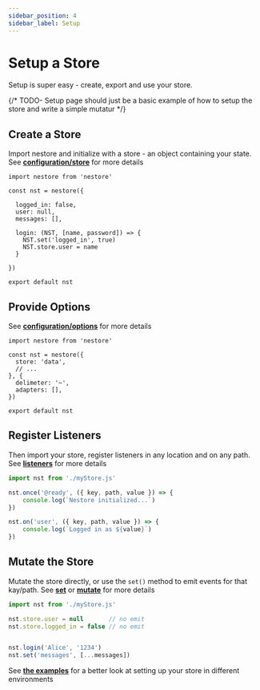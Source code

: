 ```yaml
---
sidebar_position: 4
sidebar_label: Setup
---
```


# Setup a Store

Setup is super easy - create, export and use your store. 

{/* TODO- Setup page should just be a basic example of how to setup the store and write a simple mutatur */}




## Create a Store

Import nestore and initialize with a store - an object containing your state. See 
**[configuration/store](/docs/api/configuration/store)** for more details

```tsx title="myStore.js"
import nestore from 'nestore'

const nst = nestore({

  logged_in: false,
  user: null,
  messages: [],

  login: (NST, [name, password]) => {
    NST.set('logged_in', true)
    NST.store.user = name
  }

})

export default nst
```




## Provide Options

See **[configuration/options](/docs/api/configuration/options)** for more details

```tsx 
import nestore from 'nestore'

const nst = nestore({
  store: 'data',
  // ...
}, {
  delimeter: '~',
  adapters: [],
})

export default nst
```






## Register Listeners

Then import your store, register listeners in any location and on any path. See 
**[listeners](/docs/api/events/listeners)** for more details

```jsx
import nst from './myStore.js'

nst.once('@ready', ({ key, path, value }) => {
    console.log(`Nestore initialized...`)
})

nst.on('user', ({ key, path, value }) => {
    console.log(`Logged in as ${value}`)
})
```






## Mutate the Store

Mutate the store directly, or use the `set()` method to emit events for that kay/path. See 
**[set](/docs/api/store/set)** or **[mutate](/docs/api/store/mutators)** for more details

```jsx
import nst from './myStore.js'

nst.store.user = null       // no emit
nst.store.logged_in = false // no emit


nst.login('Alice', '1234')
nst.set('messages', [...messages])
```










See **[the examples](/docs/category/examples)** for a better look at setting up your store in 
different environments
